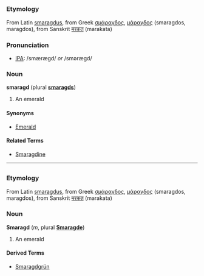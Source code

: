 =={{en}}==
===Etymology===
From Latin [[smaragdus]], from Greek [[σμάραγδος]], [[μάραγδος]] (smaragdos, maragdos), from Sanskrit [[मरकत]] (marakata)

===Pronunciation===
* [[Wiktionary:Pronunciation_key|IPA]]: /smærægd/ ''or'' /smərægd/

===Noun===
'''smaragd''' (plural '''[[smaragds]]''')
# An emerald

====Synonyms====
* [[Emerald]]

====Related Terms====
* [[Smaragdine]]

----

=={{de}}==
===Etymology===
From Latin [[smaragdus]], from Greek [[σμάραγδος]], [[μάραγδος]] (smaragdos, maragdos), from Sanskrit [[मरकत]] (marakata)

===Noun===
'''Smaragd''' (''m'', plural '''[[Smaragde]]''')
# An emerald

====Derived Terms====
* [[Smaragdgrün]]